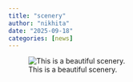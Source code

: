 ```yaml
---
title: "scenery"
author: "nikhita"
date: "2025-09-18"
categories: [news]
---
```


![This is a beautiful scenery.](images/clipboard-2168151520.png)

